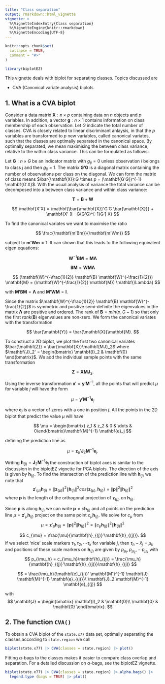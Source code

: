 ```yaml
---
title: "Class separation"
output: rmarkdown::html_vignette
vignette: >
  %\VignetteIndexEntry{Class separation}
  %\VignetteEngine{knitr::rmarkdown}
  %\VignetteEncoding{UTF-8}
---
```


```r
knitr::opts_chunk$set(
  collapse = TRUE,
  comment = "#>"
)
```

```r
library(biplotEZ)
```

This vignette deals with biplot for separating classes. Topics discussed are

* CVA (Canonical variate analysis) biplots

## 1. What is a CVA biplot
Consider a data matrix $\mathbf{X}:n \times p$ containing data on $n$ objects and $p$ variables. In addition, a vector 
$\mathbf{g}:n \times 1$ contains information on class membership of each observation. Let $G$ indicate the total number of classes. 
CVA is closely related to linear discriminant anlaysis, in that the $p$ variables are transformed to $p$ new variables, called
canonical variates, such that the classes are optimally separated in the canonical space. By optimally separated, we mean maximising
the between class variance, relative to the within class variance. This can be formulated as follows:

Let $\mathbf{G}:n \times G$ be an indicator matrix with $g_{ij} = 0$ unless observation $i$ belongs to class $j$ and then $g_{ij} = 1$.
The matrix $\mathbf{G'G}$ is a diagonal matrix containing the number of observations per class on the diagonal. We can form the matrix 
of class means $\bar{\mathbf{X}}:G \times p = (\mathbf{G'G})^{-1} \mathbf{G'X}$. With the usual analysis of variance the total variance 
can be decomposed into a between class variance and within class variance:

$$
\mathbf{T} = \mathbf{B} + \mathbf{W}
$$

$$
\mathbf{X'X} = \mathbf{\bar{\mathbf{X}}'G'G \bar{\mathbf{X}}} + \mathbf{X' [I - G(G'G)^{-1}G'] X}
$$

To find the canonical variates we want to maximise the ratio 

$$
\frac{\mathbf{m'Bm}}{\mathbf{m'Wm}}
$$

subject to $\mathbf{m'Wm} = 1$. It can shown that this leads to the following equivalent eigen equations:

$$
\mathbf{W}^{-1}\mathbf{BM} = \mathbf{M \Lambda}
$$

$$
\mathbf{BM} = \mathbf{WM \Lambda}
$$

$$
(\mathbf{W}^{-\frac{1}{2}} \mathbf{B} \mathbf{W}^{-\frac{1}{2}}) \mathbf{M} = (\mathbf{W}^{-\frac{1}{2}} \mathbf{M}) \mathbf{\Lambda}
$$

with $\mathbf{M'BM}= \mathbf{\Lambda}$ and $\mathbf{M'WM}= \mathbf{I}$.

Since the matrix $\mathbf{W}^{-\frac{1}{2}} \mathbf{B} \mathbf{W}^{-\frac{1}{2}}$ is symmetric and positive semi-definite the eigenvalues 
in the matrix $\mathbf{\Lambda}$ are positive and ordered. The rank of $\mathbf{B} = min(p, G-1)$ so that only the first $rank(\mathbf{B})$ 
eigenvalues are non-zero. We form the canonical variates with the transformation

$$
\bar{\mathbf{Y}} = \bar{\mathbf{X}}\mathbf{M}.
$$

To construct a 2D biplot, we plot the first two canonical variates $\bar{\mathbf{Z}} = \bar{\mathbf{X}}\mathbf{MJ}_2$ where 
$\mathbf{J}_2' = \begin{bmatrix} \mathbf{I}_2 & \mathbf{0} \end{bmatrix}$. We add the individual sample points with the 
same transformation

$$
\mathbf{Z} = \mathbf{X}\mathbf{MJ}_2.
$$

Using the inverse transformation $\mathbf{x}' = \mathbf{y}'\mathbf{M}^{-1}$, all the points that will predict $\mu$ for variable 
$j$ will have the form 

$$
\mu = \mathbf{y}'\mathbf{M}^{-1} \mathbf{e}_j
$$

where $\mathbf{e}_j$ is a vector of zeros with a one in position $j$. All the points in the 2D biplot that predict the value $\mu$
will have

$$
\mu = \begin{bmatrix} z_1 & z_2 & 0 & \dots & 0\end{bmatrix}\mathbf{M}^{-1} \mathbf{e}_j
$$

defining the prediction line as

$$
\mu = \mathbf{z}_{\mu}' \mathbf{J}_2 \mathbf{M}^{-1} \mathbf{e}_j.
$$

Writing $\mathbf{h}_{(j)} = \mathbf{J}_2 \mathbf{M}^{-1} \mathbf{e}_j$ the construction of biplot axes is similar to the discussion
in the biplotEZ vignette for PCA biplots. The direction of the axis is given by $\mathbf{h}_{(j)}$. To find 
the intersection of the prediction line with $\mathbf{h}_{(j)}$ we note that
$$
\mathbf{z}'_{(\mu)}\mathbf{h}_{(j)} = \| \mathbf{z}_{(\mu)} \|^2 \| \mathbf{h}_{(j)} \|^2 cos(\mathbf{z}_{(\mu)},\mathbf{h}_{(j)}) = 
\| \mathbf{p} \|^2 \| \mathbf{h}_{(j)} \|^2 
$$
where $\mathbf{p}$ is the length of the orthogonal projection of $\mathbf{z}_{(\mu)}$ on $\mathbf{h}_{(j)}$. 

Since $\mathbf{p}$ is along $\mathbf{h}_{(j)}$ we can write 
$\mathbf{p} = c\mathbf{h}_{(j)}$ and all points on the prediction line $\mu = \mathbf{z}'_{\mu}\mathbf{h}_{(j)}$ project on the 
same point $c_{\mu}\mathbf{h}_{(j)}$. We solve for $c_{\mu}$ from
$$
\mu = \mathbf{z}'_{\mu}\mathbf{h}_{(j)}=\| \mathbf{p} \|^2 \| \mathbf{h}_{(j)} \|^2 = 
\| c_{\mu}\mathbf{h}_{(j)} \|^2 \| \mathbf{h}_{(j)} \|^2 
$$

$$
c_{\mu} = \frac{\mu}{\mathbf{h}_{(j)}'\mathbf{h}_{(j)}}.
$$
If we select 'nice' scale markers $\tau_{1}, \tau_{2}, \cdots \tau_{k}$ for variable $j$, then $\tau_{h}-\bar{x}_j = \mu_{h}$ and 
positions of these scale markers on $\mathbf{h}_{(j)}$ are given by $p_{\mu_{1}}, p_{\mu_{2}}, \cdots p_{\mu_{k}}$ with
$$
p_{\mu_h} = c_{\mu_h}\mathbf{h}_{(j)} =  \frac{\mu_h}{\mathbf{h}_{(j)}'\mathbf{h}_{(j)}}\mathbf{h}_{(j)}
$$

$$
= \frac{\mu_h}{\mathbf{e}_{(j)}' \mathbf{M'}^{-1} \mathbf{J} \mathbf{M}^{-1} \mathbf{e}_{(j)}}\ \mathbf{J}_2 \mathbf{M}^{-1} \mathbf{e}_{(j)}
$$

with 
$$
\mathbf{J} = \begin{bmatrix}
              \mathbf{I}_2 & \mathbf{0}\\
              \mathbf{0} & \mathbf{0}
             \end{bmatrix}.
$$

## 2. The function `CVA()`

To obtain a CVA biplot of the `state.x77` data set, optimally separating the classes according to `state.region` we call
```r
biplot(state.x77) |> CVA(classes = state.region) |> plot()
```

Fitting $\alpha$-bags to the classes makes it easier to compare class overlap and separation. For a detailed discussion on 
$\alpha$-bags, see the biplotEZ vignette.

```r
biplot(state.x77) |> CVA(classes = state.region) |> alpha.bags() |> 
  legend.type (bags = TRUE) |> plot()
```



